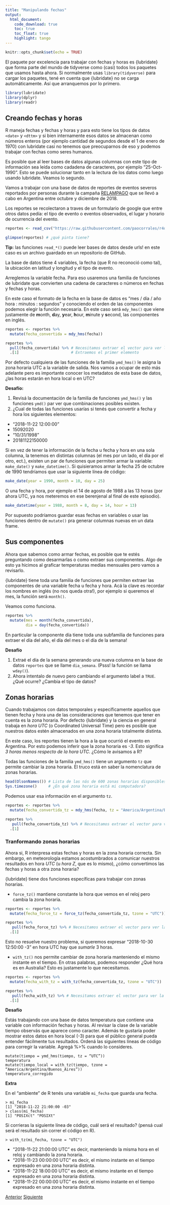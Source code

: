 ```yaml
---
title: "Manipulando fechas"
output: 
  html_document:
    code_download: true
    toc: true
    toc_float: true
    highlight: tango 
---
```


```r
knitr::opts_chunk$set(echo = TRUE)
```

El paquete por excelencia para trabajar con fechas y horas es {lubridate} que forma parte del mundo de tidyverse como (casi) todos los paquetes que usamos hasta ahora. Si normalmente usas `library(tidyverse)` para cargar los paquetes, tené en cuenta que {lubridate} no se carga automáticamente. Así que arranquemos por lo primero.

```r
library(lubridate)
library(dplyr)
library(readr)
```


## Creando fechas y horas

R maneja fechas y fechas y horas y para esto tiene los tipos de datos `<date>` y `<dttm>` y si bien internamente esos datos se almacenan como números enteros (por ejemplo cantidad de segundos desde el 1 de enero de 1970) con lubridate casi no tenemos que preocuparnos de eso y podemos trabajar con fechas como seres humanos. 

Es posible que al leer bases de datos algunas columnas con este tipo de información sea leída como cadadena de caracteres, por ejemplo "25-Oct-1990". Esto se puede solucionar tanto en la lectura de los datos como luego usando lubridate. Veamos lo segundo.


Vamos a trabajar con una base de datos de reportes de eventos severos reportados por personas durante la  campaña [RELAMPAGO](https://www.bbc.com/mundo/noticias-46133330) que se llevó a cabo en Argentina entre octubre y diciembre de 2018. 

Los reportes se recolectaron a traves de un formulario de google que entre otros datos pedía: el tipo de evento o eventos observados, el lugar y horario de ocurrencia del evento. 

```r
reportes <- read_csv("https://raw.githubusercontent.com/paocorrales/r4ds-notas/master/examen/eventos_severos_RELAMPAGO.csv")

glimpse(reportes) # ¿qué pinta tiene?
```

:::{.alert .alert-success}

**Tip:** las funciones `read_*()` puede leer bases de datos desde urls! en este caso es un archivo guardado en un repositorio de GitHub.
:::

La base de datos tiene 4 variables, la fecha (que R no reconoció como tal), la ubicación en latitud y longitud y el tipo de evento. 

Arreglemos la variable fecha. Para eso usaremos una familia de funciones de lubridate que convierten una cadena de caracteres o números en fechas y fechas y horas. 

En este caso el formato de la fecha en la base de datos es "mes / día / año hora : minutos : segundos" y  conociendo el orden de las componentes podemos elegir la función necesaria. En este caso será `mdy_hms()` que viene justamente de **m**onth, **d**ay, **y**ear, **h**our, **m**inute y **s**econd, las componentes en inglés. 

```r
reportes <- reportes %>% 
  mutate(fecha_convertida = mdy_hms(fecha)) 

reportes %>% 
  pull(fecha_convertida) %>% # Necesitamos extraer el vector para ver la zona horaria.
  .[1]                       # Extraemos el primer elemento 
```

Por defecto cualquiera de las funciones de la familia `ymd_hms()` le asigna la zona horaria UTC a la variable de salida. Nos vamos a ocupar de esto más adelante pero es importante conocer los metadatos de esta base de datos, ¿las horas estarán en hora local o en UTC?

:::{.alert .alert-info}

**Desafío:**

1. Revisá la documentación de la familia de funciones `ymd_hms()` y las funciones `ymd()` par ver que combinaciones posibles existen.
2. ¿Cual de todas las funciones usarías si tenés que convertir a fecha y hora los siguientes elementos:
  - "2018-11-22 12:00:00"
  - 15092020
  - "10/31/1998"
  - 20181122150000
:::


Si en vez de tener la información de la fecha u fecha y hora en una sola columna, la tenemos en distintas columnas (el mes por un lado, el día por el otro, ect.), existen un par de funciones que permiten armar la variable: `make_date()` y `make_datetime()`. Si quisieramos armar la fecha 25 de octubre de 1990 tendríamos que usar la siguiente línea de código:

```r
make_date(year = 1990, month = 10, day = 25)
```

O una fecha y hora, por ejemplo el 14 de agosto de 1988 a las 13 horas (por ahora UTC, ya nos meteremos en ese berenjenal al final de este episodio).

```r
make_datetime(year = 1988, month = 8, day = 14, hour = 13)
```


Por supuesto podríamos guardar esas fechas en variables o usar las funciones dentro de `mutate()` pra generar columnas nuevas en un data frame.

## Sus componentes

Ahora que sabemos como armar fechas, es posible que te estés preguntando como desarmarlas o como extraer sus componentes. Algo de esto ya hicimos al graficar temperaturas medías mensuales pero vamos a revisarlo.

{lubridate} tiene toda una familia de funciones que permiten extraer las componentes de una variable fecha u fecha y hora. Acá la clave es recordar los nombres en inglés (no nos queda otra!), por ejemplo si queremos el mes, la función será `month()`.

Veamos como funciona.

```r
reportes %>% 
  mutate(mes = month(fecha_convertida),
         dia = day(fecha_convertida)) 
```

En particular la componente día tiene toda una subfamilia de funciones para extraer el día del año, el día del mes o el día de la semana!

:::{.alert .alert-info}

**Desafío**

1. Extraé el día de la semana generando una nueva columna en la base de datos `reportes` que se llame `dia_semana`. (Psss! la función se llama `wday()`).
2. Ahora intentalo de nuevo pero cambiando el argumento label a `TRUE`. ¿Qué ocurre? ¿Cambia el tipo de datos? 
:::

## Zonas horarias

Cuando trabajamos con datos temporales y específicamente aquellos que tienen fecha y hora una de las consideraciones que tenemos que tener en cuenta es la zona horaria. Por defecto {lubridate} y la ciencia en general trabaja en *hora UTC* (o Coordinated Universal Time) pero es posible que nuestros datos estén almacenados en una zona horaria totalmente distinta.

En este caso, los reportes tienen la hora a la que ocurrió el evento en Argentina. Por esto podemos inferir que la zona horaria es *-3*. Esto significa *3 horas menos respecto de la hora UTC*.  ¿Cómo le avisamos a R?

Todas las funciones de la familia `ymd_hms()` tiene un argumento `tz` que permite cambiar la zona horaria. El truco está en saber la nomenclatura de zonas horarias.

```r
head(OlsonNames()) # Lista de las nás de 600 zonas horarias disponibles
Sys.timezone()     # ¿En qué zona horaria está mi computadora?
```

Podemos usar esa información en el argumento `tz`.

```r
reportes <- reportes %>% 
  mutate(fecha_convertida_tz = mdy_hms(fecha, tz = "America/Argentina/Buenos_Aires")) 

reportes %>% 
   pull(fecha_convertida_tz) %>% # Necesitamos extraer el vector para ver la zona horaria.
  .[1]
```

### Tranformando zonas horarias

Ahora si, R interpresa estas fechas y horas en la zona horaria correcta. Sin embargo, en meteorología estamos acostumbrados a comunicar nuestros resultados en hora *UTC* (u *hora Z*, que es lo mismo), ¿cómo convertimos las fechas y horas a otra zona horaria?
 
{lubridate} tiene dos funciones específicas para trabajar con zonas horarias. 
 
* `force_tz()` mantiene constante la hora que vemos en el reloj pero cambia la zona horaria.  
 
```r
reportes <- reportes %>% 
  mutate(fecha_force_tz = force_tz(fecha_convertida_tz, tzone = "UTC")) 

reportes %>% 
   pull(fecha_force_tz) %>% # Necesitamos extraer el vector para ver la zona horaria.
  .[1]
```

Esto no resuelve nuestro problema, si queremos expresar "2018-10-30 12:50:00 -3" en hora UTC hay que *sumarle* 3 horas.
 
* `with_tz()` nos permite cambiar de zona horaria manteniendo el mismo instante en el tiempo. En otras palabras, podemos responder ¿Qué hora es en Australia? Esto es justamente lo que necesitamos.
 
```r
reportes <- reportes %>% 
  mutate(fecha_with_tz = with_tz(fecha_convertida_tz, tzone = "UTC")) 

reportes %>% 
   pull(fecha_with_tz) %>% # Necesitamos extraer el vector para ver la zona horaria.
  .[1]
```
 


:::{.alert .alert-info}

**Desafío**

Estás trabajando con una base de datos temperatura que contiene una variable con información fechas y horas. Al revisar la clase de la variable tiempo observás que aparece como caracter. Además te gustaría poder mostrar estos datos en hora local (-3) para que el público general pueda entender fácilmente tus resultados. Ordená las siguientes líneas de código para corregir la variable. Agregá %>% cuando lo consideres.

```
mutate(tiempo = ymd_hms(tiempo, tz = “UTC”))
temperatura 
mutate(tiempo_local = with_tz(tiempo, tzone = “America/Argentina/Buenos_Aires”))
temperatura_corregido
```
:::

:::{.alert .alert-info}
**Extra**

En el “ambiente” de R tenés una variable `mi_fecha` que guarda una fecha.

```
> mi_fecha
[1] "2018-11-22 21:00:00 -03"
> class(mi_fecha)
[1] "POSIXct" "POSIXt"
```

Si corrieras la siguiente línea de código, cuál será el resultado? (pensá cual será el resultado sin correr el código en R).

```
> with_tz(mi_fecha, tzone = "UTC")
```

- "2018-11-22 21:00:00 UTC" es decir, manteniendo la misma hora en el reloj y cambiando la zona horaria.
- "2018-11-23 00:00:00 UTC" es decir, el mismo instante en el tiempo expresado en una zona horaria distinta. 
- "2018-11-22 18:00:00 UTC" es decir, el mismo instante en el tiempo expresado en una zona horaria distinta. 
- "2018-11-22 00:00:00 UTC" es decir, el mismo instante en el tiempo expresado en una zona horaria distinta. 

:::

<div class="btn-group" role="group" aria-label="Navegación">
  <a href= "07-ggplot-I.html" class = "btn btn-primary">Anterior</a>
  <a href= "09-ggplot-II.html" class = "btn btn-primary">Siguiente</a>
</div>
